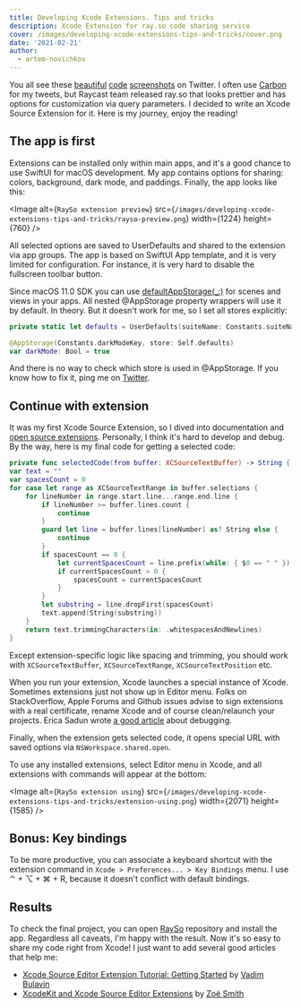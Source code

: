 ```yaml
---
title: Developing Xcode Extensions. Tips and tricks
description: Xcode Extension for ray.so code sharing service
cover: /images/developing-xcode-extensions-tips-and-tricks/cover.png
date: '2021-02-21'
author:
  - artem-novichkov
---
```


You all see these [beautiful](https://twitter.com/mecid/status/1359468427396714504) [code](https://twitter.com/twannl/status/1359823904609603584) [screenshots](https://twitter.com/mkj_is/status/1361204092320632836) on Twitter. I often use [Carbon](https://carbon.now.sh) for my tweets, but Raycast team released ray.so that looks prettier and has options for customization via query parameters. I decided to write an Xcode Source Extension for it. Here is my journey, enjoy the reading!

## The app is first

Extensions can be installed only within main apps, and it's a good chance to use SwiftUI for macOS development. My app contains options for sharing: colors, background, dark mode, and paddings. Finally, the app looks like this:

<Image
  alt={`RaySo extension preview`}
  src={`/images/developing-xcode-extensions-tips-and-tricks/rayso-preview.png`}
  width={1224}
  height={760}
/>

All selected options are saved to UserDefaults and shared to the extension via app groups. The app is based on SwiftUI App template, and it is very limited for configuration. For instance, it is very hard to disable the fullscreen toolbar button. 

Since macOS 11.0 SDK you can use [defaultAppStorage(_:)](https://developer.apple.com/documentation/swiftui/scene/defaultappstorage(_:)) for scenes and views in your apps. All nested @AppStorage property wrappers will use it by default. In theory. But it doesn't work for me, so I set all stores explicitly:

```swift
private static let defaults = UserDefaults(suiteName: Constants.suiteName)!

@AppStorage(Constants.darkModeKey, store: Self.defaults)
var darkMode: Bool = true
```

And there is no way to check which store is used in @AppStorage. If you know how to fix it, ping me on [Twitter](http://twitter.com/iosartem).

## Continue with extension

It was my first Xcode Source Extension, so I dived into documentation and [open source extensions](https://github.com/theswiftdev/awesome-xcode-extensions). Personally, I think it's hard to develop and debug. By the way, here is my final code for getting a selected code:

```swift
private func selectedCode(from buffer: XCSourceTextBuffer) -> String {
var text = ""
var spacesCount = 0
for case let range as XCSourceTextRange in buffer.selections {
    for lineNumber in range.start.line...range.end.line {
        if lineNumber >= buffer.lines.count {
            continue
        }
        guard let line = buffer.lines[lineNumber] as? String else {
            continue
        }
        if spacesCount == 0 {
            let currentSpacesCount = line.prefix(while: { $0 == " " }).count
            if currentSpacesCount > 0 {
                spacesCount = currentSpacesCount
            }
        }
        let substring = line.dropFirst(spacesCount)
        text.append(String(substring))
    }
    return text.trimmingCharacters(in: .whitespacesAndNewlines)
}
```

Except extension-specific logic like spacing and trimming, you should work with `XCSourceTextBuffer`, `XCSourceTextRange`, `XCSourceTextPosition` etc.

When you run your extension, Xcode launches a special instance of Xcode. Sometimes extensions just not show up in Editor menu. Folks on StackOverflow, Apple Forums and Github issues advise to sign extensions with a real certificate, rename Xcode and of course clean/relaunch your projects. Erica Sadun wrote [a good article](https://ericasadun.com/2016/07/21/explorations-into-the-xcode-source-editor-extensions-underbelly-part-1) about debugging.

Finally, when the extension gets selected code, it opens special URL with saved options via `NSWorkspace.shared.open`.

To use any installed extensions, select Editor menu in Xcode, and all extensions with commands will appear at the bottom:

<Image
  alt={`RaySo extension using`}
  src={`/images/developing-xcode-extensions-tips-and-tricks/extension-using.png`}
  width={2071}
  height={1585}
/>

## Bonus: Key bindings

To be more productive, you can associate a keyboard shortcut with the extension command in `Xcode > Preferences... > Key Bindings` menu. I use ⌃ + ⌥ + ⌘ + R, because it doesn't conflict with default bindings.

## Results

To check the final project, you can open [RaySo](https://github.com/artemnovichkov/RaySo) repository and install the app. Regardless all caveats, I'm happy with the result. Now it's so easy to share my code right from Xcode! I just want to add several good articles that help me:

- [Xcode Source Editor Extension Tutorial: Getting Started](https://www.vadimbulavin.com/xcode-source-editor-extension-tutorial) by [Vadim Bulavin](https://twitter.com/V8tr)
- [Xcode​Kit and Xcode Source Editor Extensions](https://nshipster.com/xcode-source-extensions) by [Zoë Smith](https://twitter.com/zoejessica)